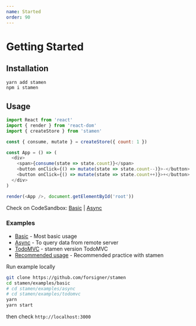 ```yaml
---
name: Started
order: 90
---
```


# Getting Started

## Installation

```bash
yarn add stamen
npm i stamen
```

## Usage

```js
import React from 'react'
import { render } from 'react-dom'
import { createStore } from 'stamen'

const { consume, mutate } = createStore({ count: 1 })

const App = () => (
  <div>
    <span>{consume(state => state.count)}</span>
    <button onClick={() => mutate(state => state.count--)}>-</button>
    <button onClick={() => mutate(state => state.count++)}>+</button>
  </div>
)

render(<App />, document.getElementById('root'))
```

Check on CodeSandbox: [Basic](https://codesandbox.io/s/0vrrlkjx5w) | [Async](https://codesandbox.io/s/kmq65p3l97)


### Examples

- [Basic](https://github.com/forsigner/stamen/tree/master/examples/basic) - Most basic usage
- [Async](https://github.com/forsigner/stamen/tree/master/examples/async) - To query data from remote server
- [TodoMVC](https://github.com/forsigner/stamen/tree/master/examples/todomvc)  - stamen version TodoMVC
- [Recommended usage](https://github.com/forsigner/stamen/tree/master/examples/recommended-usage) - Recommended practice with stamen


Run example locally

```bash
git clone https://github.com/forsigner/stamen
cd stamen/examples/basic
# cd stamen/examples/async
# cd stamen/examples/todomvc
yarn 
yarn start
```
then check `http://localhost:3000`